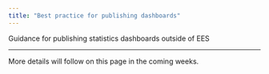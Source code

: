 ```yaml
---
title: "Best practice for publishing dashboards"
---
```


<p class="text-muted">Guidance for publishing statistics dashboards outside of EES</p>

---

More details will follow on this page in the coming weeks.
